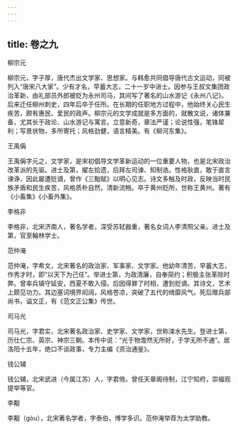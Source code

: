 ```yaml
---
---
---
```

title: 卷之九
---



柳宗元


柳宗元，字子厚，唐代杰出文学家、思想家。与韩愈共同倡导唐代古文运动，同被列入“唐宋八大家”。少有才名，早蓄大志，二十一岁中进士。因参与王叔文集团政治革新，由礼部员外郎被贬为永州司马，其间写了著名的山水游记《永州八记》。后来迁任柳州刺史，四年后卒于任所。在长期的任职地方过程中，他始终关心民生疾苦，颇有惠民、爱民的政声。柳宗元的文学成就是多方面的，就散文说，诸体兼备，尤其长于政论、山水游记与寓言。立意新奇，章法严谨；论说性强，笔锋犀利；写景状物，多所寄托；风格劲健，语言精美。有《柳河东集》。

王禹偁


王禹偁字元之，文学家，是宋初倡导文学革新运动的一位重要人物，也是北宋政治改革派的先驱。进士及第，擢左拾遗，后拜左司谏、知制诰。性格耿直，敢于直言谏诤，因此屡遭贬谪，曾作《三黜赋》以明心见志。诗文多触及时政，反映当时民族矛盾和民生疾苦，风格质朴自然，清新流畅。卒于黄州贬所，世称王黄州。著有《小畜集》《小畜外集》。

李格非


李格非，北宋济南人，著名学者，深受苏轼器重，著名女词人李清照父亲。进士及第，官至翰林学士。

范仲淹


范仲淹，字希文，北宋著名的政治家、军事家、文学家。他幼年清苦，早蓄大志，作秀才时，即“以天下为己任”。举进士第，为政清廉，自奉简约；积极主张革除时弊。曾率兵镇守延安，西夏不敢入侵。后因得罪了时相，遭到贬谪。其诗文，艺术上颇见功力。其边塞词境界闳阔，风格苍凉，突破了五代的绮靡风气。死后赠兵部尚书，谥文正，有《范文正公集》传世。

司马光


司马光，字君实，北宋著名政治家、史学家、文学家，世称涑水先生。登进士第，历仕仁宗、英宗、神宗三朝。本传中说：“光于物澹然无所好，于学无所不通”。居洛阳十五年，绝口不谈政事，专力主编《资治通鉴》。

钱公辅


钱公辅，北宋武进（今属江苏）人，字君倚。曾任天章阁待制，江宁知府，崇福观提举等官。

李觏


李觏（gòu），北宋著名学者，字泰伯，博学多识。范仲淹举荐为太学助教。